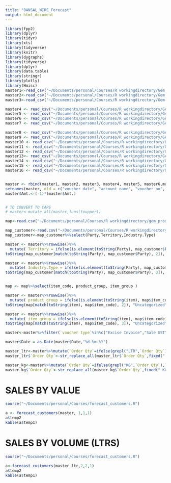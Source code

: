 ```yaml
---
title: "BANSAL_WIRE_Forecast"
output: html_document
---
```


``` r

library(fpp2)
library(dplyr)
library(tidyr)
library(xts)
library(tidyverse)
library(knitr)
library(dygraphs)
library(tidyverse)
library(dplyr)
library(data.table)
library(stringr)
library(plotly)
library(Hmisc)
master1<-read_csv("~/Documents/personal/Courses/R workingdirectory/Gem data/invoice_2015-AMJ.csv")
master2<-read_csv("~/Documents/personal/Courses/R workingdirectory/Gem data/invoice_2015-JAS.csv")
master3<-read_csv("~/Documents/personal/Courses/R workingdirectory/Gem data/invoice_2015-OND.csv")

master4 <- read_csv("~/Documents/personal/Courses/R workingdirectory/Gem data/invoice_2016_JFM.csv")
master5 <- read_csv("~/Documents/personal/Courses/R workingdirectory/Gem data/invoice_2016_AMJ.csv")
master6 <- read_csv("~/Documents/personal/Courses/R workingdirectory/Gem data/invoice_2016_JAS.csv")
master7 <- read_csv("~/Documents/personal/Courses/R workingdirectory/Gem data/invoice_2016_OND.csv")

master8 <- read_csv("~/Documents/personal/Courses/R workingdirectory/Gem data/invoice_2017-JFM.csv")
master9 <- read_csv("~/Documents/personal/Courses/R workingdirectory/Gem data/invoice_2017-APR_MAY_JUN.csv")
master10 <- read_csv("~/Documents/personal/Courses/R workingdirectory/Gem data/invoice_2017-jul-aug.csv")
master11 <- read_csv("~/Documents/personal/Courses/R workingdirectory/Gem data/invoice_2017-sept.csv")
master12 <- read_csv("~/Documents/personal/Courses/R workingdirectory/Gem data/invoice_2018-OND.csv")
master13<- read_csv("~/Documents/personal/Courses/R workingdirectory/Gem data/invoice_2018-JFM.csv")
master14 <- read_csv("~/Documents/personal/Courses/R workingdirectory/Gem data/invoice_20180713 (7).csv")
master15 <- read_csv("~/Documents/personal/Courses/R workingdirectory/Gem data/invoice_2018-may.csv")
master16 <- read_csv("~/Documents/personal/Courses/R workingdirectory/Gem data/invoice_2018-jun.csv")


master <- rbind(master1, master2, master3, master4, master5, master6,master7,master8,master9,master10,master11,master12,master13,master14,master15,master16)
setnames(master, old = c("voucher date", "account name", "voucher no", "product name", "quantity", "rate", "amount"), new=c("Date", "Party", "Vch No.", "item", "Order Qty", "Price", "Amt."))
master$Amt.<-(-1)*(master$Amt.)


# TO CONVERT TO CAPS  
# master<-mutate_all(master,funs(toupper))

map<-read.csv("~/Documents/personal/Courses/R workingdirectory/gem_product_code_mapping(1).csv")

map_customer<-read.csv("~/Documents/personal/Courses/R workingdirectory/gem_customer_mapping.csv")
map_customer<-map_customer%>%select(Party,Territory,Industry.Type)

master <- master%>%rowwise()%>%
  mutate( Territory = ifelse(is.element(toString(Party), map_customer$Party),
toString(map_customer[match(toString(Party), map_customer$Party), 2]), "Uncategorized"))

master <- master%>%rowwise()%>%
  mutate( Industry.Type = ifelse(is.element(toString(Party), map_customer$Party),
toString(map_customer[match(toString(Party), map_customer$Party), 3]), "Uncategorized"))


map <- map%>%select(item_code, product_group, item_group )

master <- master%>%rowwise()%>%
  mutate( product_group = ifelse(is.element(toString(item), map$item_code),
toString(map[match(toString(item), map$item_code), 2]), "Uncategorized"))

master <- master%>%rowwise()%>%
  mutate( item_group = ifelse(is.element(toString(item), map$item_code),
toString(map[match(toString(item), map$item_code), 3]), "Uncategorized"))

master<-master%>%filter(`voucher type`%in%c("Excise Invoice","Sale GST"))

master$Date = as.Date(master$Date,"%d-%m-%Y")

master_ltr<-master%>%mutate(`Order Qty`=ifelse(grepl("LTR",`Order Qty`),`Order Qty`,"0 LTRS"))%>%rowwise()%>%filter(`Order Qty` != "0 LTRS")
master_ltr$`Order Qty`<-str_replace_all(master_ltr$`Order Qty`,fixed(" LTRS"),"")%>%as.numeric()

master_kg<-master%>%mutate(`Order Qty`=ifelse(grepl("KG",`Order Qty`),`Order Qty`,"0 KGS"))%>%rowwise()%>%filter(`Order Qty` != "0 KGS")
master_kg$`Order Qty`<-str_replace_all(master_kg$`Order Qty`,fixed(" KGS"),"")%>%as.numeric()

```



# SALES BY VALUE

``` r
source("~/Documents/personal/Courses/forecast_customers.R")

a <- forecast_customers(master, 1,1,1)
a$temp2
kable(a$temp1)
```


# SALES BY VOLUME (LTRS)
``` r
source("~/Documents/personal/Courses/forecast_customers.R")

a<-forecast_customers(master_ltr,2,2,1)
a$temp2
kable(a$temp1)
```


